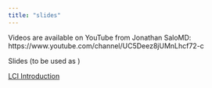 ```yaml
---
title: "slides"
---
```


Videos are available on YouTube from Jonathan SaloMD: https://www.youtube.com/channel/UC5Deez8jUMnLhcf72-c

Slides (to be used as )

[LCI Introduction](lci_intro_slides.qmd)
